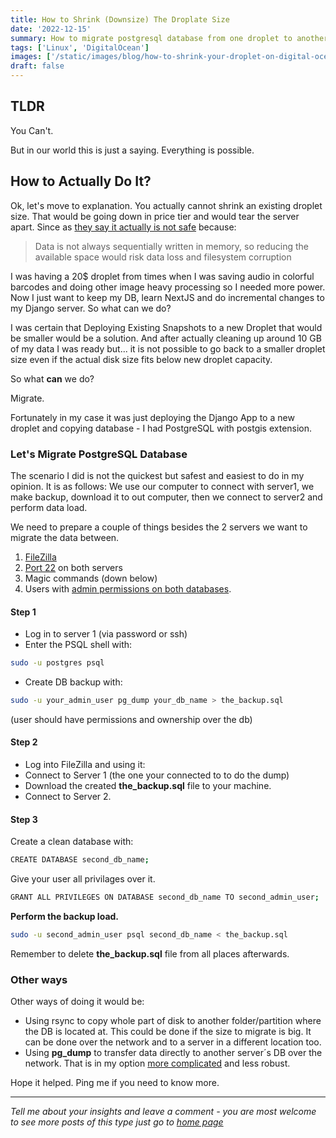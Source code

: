 ```yaml
---
title: How to Shrink (Downsize) The Droplate Size
date: '2022-12-15'
summary: How to migrate postgresql database from one droplet to another.
tags: ['Linux', 'DigitalOcean']
images: ['/static/images/blog/how-to-shrink-your-droplet-on-digital-ocean-downgrading/how-to-shrink-your-droplet.png']
draft: false
---
```


## TLDR

You Can't.

But in our world this is just a saying. Everything is possible.

## How to Actually Do It?

Ok, let's move to explanation. You actually cannot shrink an existing droplet size. That would be going down in price tier and would tear the server apart. Since as [they say it actually is not safe][0] because:

> Data is not always sequentially written in memory, so reducing the available space would risk data loss and filesystem corruption

I was having a 20\$ droplet from times when I was saving audio in colorful barcodes and doing other image heavy processing so I needed more power. Now I just want to keep my DB, learn NextJS and do incremental changes to my Django server. So what can we do?

I was certain that Deploying Existing Snapshots to a new Droplet that would be smaller would be a solution. And after actually cleaning up around 10 GB of my data I was ready but... it is not possible to go back to a smaller droplet size even if the actual disk size fits below new droplet capacity.

So what **can** we do?

Migrate.

Fortunately in my case it was just deploying the Django App to a new droplet and copying database - I had PostgreSQL with postgis extension.

### Let's Migrate PostgreSQL Database

The scenario I did is not the quickest but safest and easiest to do in my opinion. It is as follows: We use our computer to connect with server1, we make backup, download it to out computer, then we connect to server2 and perform data load.

We need to prepare a couple of things besides the 2 servers we want to migrate the data between.

1. [FileZilla][2]
2. [Port 22][1] on both servers
3. Magic commands (down below)
4. Users with [admin permissions on both databases][3].

#### Step 1

- Log in to server 1 (via password or ssh)
- Enter the PSQL shell with:

```bash
sudo -u postgres psql
```

- Create DB backup with:

```bash
sudo -u your_admin_user pg_dump your_db_name > the_backup.sql
```

(user should have permissions and ownership over the db)

#### Step 2

- Log into FileZilla and using it:
- Connect to Server 1 (the one your connected to to do the dump)
- Download the created **the_backup.sql** file to your machine.
- Connect to Server 2.

#### Step 3

Create a clean database with:

```bash
CREATE DATABASE second_db_name;
```

Give your user all privilages over it.

```bash
GRANT ALL PRIVILEGES ON DATABASE second_db_name TO second_admin_user;
```

**Perform the backup load.**

```bash
sudo -u second_admin_user psql second_db_name < the_backup.sql
```

Remember to delete **the_backup.sql** file from all places afterwards.

### Other ways

Other ways of doing it would be:

- Using rsync to copy whole part of disk to another folder/partition where the DB is located at. This could be done if the size to migrate is big. It can be done over the network and to a server in a different location too.
- Using **pg_dump** to transfer data directly to another server´s DB over the network. That is in my option [more complicated][4] and less robust.

Hope it helped. Ping me if you need to know more.

---

_Tell me about your insights and leave a comment - you are most welcome to see more posts of this type just go to [home page][100]_

[100]: https://hvitis.dev



[0]: https://docs.digitalocean.com/products/droplets/how-to/resize/#:~:text=You%20cannot%20decrease%20the%20size%20of%20a%20Droplet's%20disk.&text=For%20more%20flexibility%2C%20you%20can,no%20longer%20need%20the%20space.
[1]: https://linuxconfig.org/how-to-open-ssh-port-22-on-ubuntu-20-04-focal-fossa-linux
[2]: https://itsfoss.com/filezilla-ubuntu/
[3]: https://www.digitalocean.com/community/tutorials/how-to-set-up-django-with-postgres-nginx-and-gunicorn-on-ubuntu-16-04#create-the-postgresql-database-and-user
[4]: https://www.postgresqltutorial.com/postgresql-administration/postgresql-copy-database/
